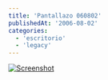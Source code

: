```yaml
---
title: 'Pantallazo 060802'
publishedAt: '2006-08-02'
categories:
  - 'escritorio'
  - 'legacy'
---
```


[![Screenshot](http://screenshots.haque.net/screenshots/thumb/32075/thumb-32075.jpg)](http://screenshots.haque.net/screenshots/view/32075/screenshot-32075.jpg)

